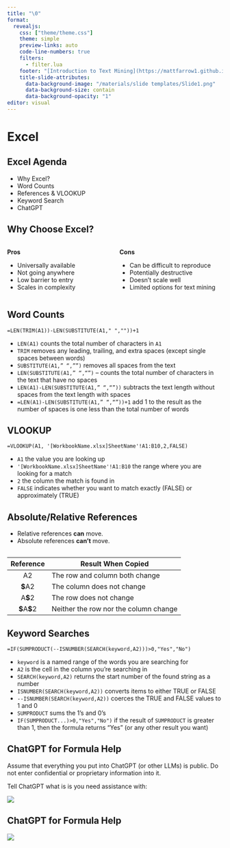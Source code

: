 ```yaml
---
title: "\0"
format: 
  revealjs:
    css: ["theme/theme.css"]
    theme: simple
    preview-links: auto
    code-line-numbers: true
    filters: 
      - filter.lua
    footer: "[Introduction to Text Mining](https://mattfarrow1.github.io/apra-intro-to-text-mining/)"
    title-slide-attributes:
      data-background-image: "/materials/slide templates/Slide1.png"
      data-background-size: contain
      data-background-opacity: "1"
editor: visual
---
```


# Excel {background-image="/materials/slide templates/Slide3.png" background-size="contain"}

## Excel Agenda

-   Why Excel?
-   Word Counts
-   References & VLOOKUP
-   Keyword Search
-   ChatGPT

## Why Choose Excel?

::: columns
::: {.column width="50%"}
**Pros**

-   Universally available
-   Not going anywhere
-   Low barrier to entry
-   Scales in complexity
:::

::: {.column width="50%"}
**Cons**

-   Can be difficult to reproduce
-   Potentially destructive
-   Doesn't scale well
-   Limited options for text mining
:::
:::

## Word Counts {.smaller}

`=LEN(TRIM(A1))-LEN(SUBSTITUTE(A1," ",""))+1`

-   `LEN(A1)` counts the total number of characters in `A1`
-   `TRIM` removes any leading, trailing, and extra spaces (except single spaces between words)
-   `SUBSTITUTE(A1,” “,””)` removes all spaces from the text
-   `LEN(SUBSTITUTE(A1,” “,“”)` -- counts the total number of characters in the text that have no spaces
-   `LEN(A1)-LEN(SUBSTITUTE(A1,” “,“”))` subtracts the text length without spaces from the text length with spaces
-   `=LEN(A1)-LEN(SUBSTITUTE(A1,” “,“”))+1` add 1 to the result as the number of spaces is one less than the total number of words

## VLOOKUP {.smaller}

`=VLOOKUP(A1, '[WorkbookName.xlsx]SheetName'!A1:B10,2,FALSE)`

-   `A1` the value you are looking up
-   `'[WorkbookName.xlsx]SheetName'!A1:B10` the range where you are looking for a match
-   `2` the column the match is found in
-   `FALSE` indicates whether you want to match exactly (FALSE) or approximately (TRUE)

## Absolute/Relative References  {.smaller}

-   Relative references **can** move.
-   Absolute references **can't** move.

```r

```

|   Reference    | Result When Copied                    |
|:--------------:|---------------------------------------|
|       A2       | The row and column both change        |
|    **\$**A2    | The column does not change            |
|    A**\$**2    | The row does not change               |
| **\$**A**\$**2 | Neither the row nor the column change |

## Keyword Searches {.smaller}

`=IF(SUMPRODUCT(--ISNUMBER(SEARCH(keyword,A2)))>0,"Yes","No")`

-   `keyword` is a named range of the words you are searching for
-   `A2` is the cell in the column you're searching in
-   `SEARCH(keyword,A2)` returns the start number of the found string as a number
-   `ISNUMBER(SEARCH(keyword,A2))` converts items to either TRUE or FALSE
-   `--ISNUMBER(SEARCH(keyword,A2))` coerces the TRUE and FALSE values to 1 and 0
-   `SUMPRODUCT` sums the 1's and 0's
-   `IF(SUMPRODUCT...)>0,"Yes","No")` if the result of `SUMPRODUCT` is greater than 1, then the formula returns "Yes" (or any other result you want)

## ChatGPT for Formula Help

::: callout-warning
Assume that everything you put into ChatGPT (or other LLMs) is public. Do not enter confidential or proprietary information into it.
:::

Tell ChatGPT what is is you need assistance with:

![](images/chatgpt-excel-1.png){fig-align="center"}

## ChatGPT for Formula Help

![](images/chatgpt-excel-2.png){fig-align="center"}
